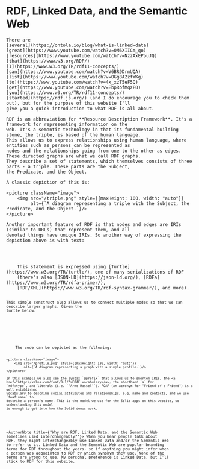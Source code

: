 
<Content>
    <h1 className="title">RDF, Linked Data, and the Semantic Web</h1>

    There are
    [several](https://ontola.io/blog/what-is-linked-data)
    [great](https://www.youtube.com/watch?v=OM6XIICm_qo)
    [resources](https://www.youtube.com/watch?v=NzzAxEPpuJQ)
    [that](https://www.w3.org/RDF/)
    [I](https://www.w3.org/TR/rdf11-concepts/)
    [can](https://www.youtube.com/watch?v=V6BR9DrmUQA)
    [list](https://www.youtube.com/watch?v=OGg8A2zfWKg)
    [to](https://www.youtube.com/watch?v=4x_xzT5eF5Q)
    [get](https://www.youtube.com/watch?v=EbpRofMqzF0)
    [you](https://www.w3.org/TR/rdf11-concepts/)
    [started](https://rdf.js.org/) (and I do encourage you to check them out), but for the purpose of this website I'll
    give you a quick introduction to what RDF is all about.

    RDF is an abbreviation for **Resource Description Framework**. It's a framework for representing information on the
    web. It's a semantic technology in that its fundamental building stone, the triple, is based of the human language.
    This allows us to express relationships using human language, where entities such as persons can be represented as
    nodes and the relationships going from one to the other as edges. These directed graphs are what we call RDF graphs.
    They describe a set of statements, which themselves consists of three parts - a triple. These parts are the Subject,
    the Predicate, and the Object.

    A classic depiction of this is:

    <picture className="image">
        <img src="/triple.png" style={{maxHeight: 100, width: "auto"}}
             alt={`A diagram representing a triple with the Subject, the Predicate, and the Object.`}/>
    </picture>

    Another important feature of RDF is that nodes and edges are IRIs (similar to URLs) that represent them, and all
    denoted things have unique IRIs. So another way of expressing the depiction above is with text:
</Content>

<Code code={tripleTurtle} id="textTurtle" language="turtle" noCopy={true}/>

<Content>
    This statement is expressed using [Turtle](https://www.w3.org/TR/turtle/), one of many serializations of RDF
    (there's also [JSON-LD](https://json-ld.org/), [RDFa](https://www.w3.org/TR/rdfa-primer/),
    [RDF/XML](https://www.w3.org/TR/rdf-syntax-grammar/), and more).

    This simple construct also allows us to connect multiple nodes so that we can describe larger graphs. Given the
    turtle below:
</Content>

<Code code={profileTurtle} id="textTurtle" language="turtle" noCopy={true}/>

<Content>
    The code can be depicted as the following:

    <picture className="image">
        <img src="/profile.png" style={{maxHeight: 130, width: "auto"}}
             alt={`A diagram representing a graph with a simple profile.`}/>
    </picture>

    In this example we also see the syntax `@prefix` that allows us to shorten IRIs, the <a
    href="http://xmlns.com/foaf/0.1/">FOAF vocabulary</a>, the shorthand `a` for
    `rdf:type`, and literals (i.e. `"Arne Hassel"`). FOAF (an acronym for "Friend of a Friend") is a well established
    vocabulary to describe social attributes and relationships, e.g. name and contacts, and we use `foaf:name` to
    describe a person's name. This is the model we use for the Solid apps on this website, so understanding this model
    is enough to get into how the Solid demos work.
</Content>

<AuthorNote title={"Why are RDF, Linked Data, and the Semantic Web sometimes used interchangeably?"}>
    When you hear people talk about RDF, they might interchangeably use Linked Data and/or the Semantic Web to refer to
    it. Linked Data and the Semantic Web are popular branding terms for RDF throughout the years, so if anything you
    might infer when a person was acquainted to RDF by which synonym they use. None of the terms are wrong to use. My
    personal preference is Linked Data, but I'll stick to RDF for this website.
</AuthorNote>